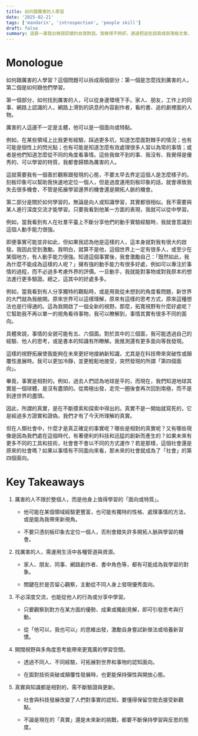 ```yaml
---
title: 如何跟厲害的人學習
date: '2025-02-21'
tags: ['mandarin', 'introspection', 'people skill']
draft: false
summary: 這是一直發出微弱訊號的自我對話。我做得不夠好，透過把這些話寫成部落格文章，希望能增強訊號，幫助我知行合一。
---
```


# Monologue

如何跟厲害的人學習？這個問題可以拆成兩個部分：第一個是怎麼找到厲害的人，第二個是如何跟他們學習。

第一個部分，如何找到厲害的人，可以從身邊環境下手。家人、朋友，工作上的同事、網路上認識的人，網路上滑到的訊息的內容創作者，看的書、追的劇裡面的人物。

厲害的人這邊不一定是主體，他可以是一個面向或特點。

例如，在某些領域上比我更有經驗，踩過更多坑，知道怎麼面對棘手的情況；也有可能是個性上的閃光點；也有可能是知道怎麼有效處理很多人習以為常的事情；或者是他們知道怎麼從不同的角度看事情。這些我做不到的事、我沒有、我覺得是優秀的、可以學習的特質，我都會歸類為厲害的人。

這就需要我有一個善於觀察跟發現的心態，不要太早去界定這個人是怎麼樣子的。刻板印象可以幫助我快速地定位一個人，但是過度運用刻板印象的話，就會導致我失去很多機會，不管是拓展學習邊界的機會還是開拓人脈的機會。

第二部分是關於如何學習的。無論是向人或知識學習，其實都很相似。我不需要與某人進行深度交流才能學習。只要我看到他某一方面的表現，我就可以從中學習。

例如，當我看到有人在社羣平臺上不斷分享他們的動手實驗經驗時，我就會意識到這個人動手能力很強。

即便事實可能並非如此，但如果我認為他是這樣的人，這本身就對我有很大的啟發。我因此受到激勵。我明白，就算不是他，這個世界上一定有很多人，或至少在某個地方，有人動手能力很強。知道這個事實後，我會激勵自己：「既然如此，我為什麼不能成為這樣的人呢？」擁有強的動手能力有很多好處，例如可以專注於事情的過程，而不必過多考慮外界的評價。一旦動手，我就能對事物或對我原本的想法進行更多驗證。總之，這其中的好處多多。

例如，當我看到有人分享獨特的觀點時，或是用我從未想到的角度看問題，新世界的大門就為我敞開。原來世界可以這樣理解，原來有這樣的思考方式，原來這種想法也是行得通的。這為我開啟了一個全新的視野。那麼，拓寬視野有什麼好處呢？它幫助我不再以單一的視角看待事物，我可以瞭解到，事情其實有很多不同的面向。

具體來說，事情的全貌可能有五、六個面。對於其中的三個面，我可能透過自己的經驗、他人的思考，或是書本的知識有所瞭解。我推測還有更多面向等我發現。

這樣的視野拓展使我能夠在未來更好地接納新知識，尤其是在科技帶來突破性或顛覆性進展時。我可以更加冷靜，並更輕鬆地接受，突然發現的所謂「第四個面向」。

畢竟，事實是相對的。例如，過去人們認為地球是平的，而現在，我們知道地球其實是一個球體，是沒有盡頭的。從南極出發，走完一圈後會再次回到南極，而不是到達世界的盡頭。

因此，所謂的真實，是在不斷摸索和探索中得出的。真實不是一開始就寫死的，它是經過多方證實和證偽，我們才有了今天所理解的真實。

但在人類社會中，什麼才是真正確定的事實呢？哪些是相對的真實呢？又有哪些現像是因為我們處在這個時代，有著便利的科技和迅猛的創新而產生的？如果未來有更多不同的工具和技術，社會會不會以不同的方式運作？若是那樣，這個社會還是原來的社會嗎？如果以事情有不同面向來看，那未來的社會就成為了「社會」的第四個面向。

# Key Takeaways

1. 厲害的人不限於整個人，而是他身上值得學習的「面向或特質」。

   - 他可能在某個領域經驗更豐富，也可能有獨特的性格、處理事情的方法，或是能為我帶來新視角。

   - 不要只憑刻板印象去定位一個人，否則會錯失許多開拓人脈與學習的機會。

2. 找厲害的人，需運用生活中各種管道與資源。

   - 家人、朋友、同事、網路創作者、書中角色等，都有可能成為我學習的對象。

   - 關鍵在於是否留心觀察，主動從不同人身上發現優秀面向。

3. 不必深度交流，也能從他人的行為或分享中學習。

   - 只要觀察到對方在某方面的優勢、成果或獨創見解，即可引發思考與行動。

   - 從「他可以，我也可以」的思維出發，激勵自身嘗試新做法或培養新習慣。

4. 開闊視野與多角度思考能帶來更寬廣的學習空間。

   - 透過不同人、不同經驗，可拓展對世界和事物的認知面向。

   - 在面對技術突破或顛覆性發展時，也更能保持彈性與開放心態。

5. 真實與知識都是相對的，需不斷驗證與更新。

   - 社會與科技發展改變了人們對事實的認知，要懂得保留空間去接受新觀點。

   - 不論是現在的「真實」還是未來新的挑戰，都要不斷保持學習與反思的態度。
